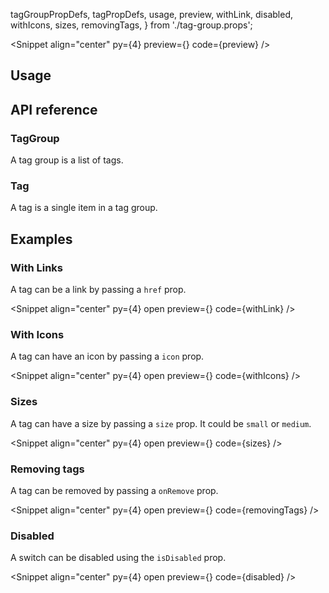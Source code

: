   tagGroupPropDefs,
  tagPropDefs,
  usage,
  preview,
  withLink,
  disabled,
  withIcons,
  sizes,
  removingTags,
} from './tag-group.props';

<PageTitle
  title="TagGroup"
  description="A tag group is a list of labels, categories, keywords, filters, or other items, that can be used to group and filter content."
/>

<Snippet
  align="center"
  py={4}
  preview={<TagGroupSnippet story="Default" />}
  code={preview}
/>

## Usage

<CodeBlock code={usage} />

## API reference

### TagGroup

A tag group is a list of tags.

<PropsTable data={tagGroupPropDefs} />

### Tag

A tag is a single item in a tag group.

<PropsTable data={tagPropDefs} />

## Examples

### With Links

A tag can be a link by passing a `href` prop.

<Snippet
  align="center"
  py={4}
  open
  preview={<TagGroupSnippet story="WithLink" />}
  code={withLink}
/>

### With Icons

A tag can have an icon by passing a `icon` prop.

<Snippet
  align="center"
  py={4}
  open
  preview={<TagGroupSnippet story="WithIcon" />}
  code={withIcons}
/>

### Sizes

A tag can have a size by passing a `size` prop. It could be `small` or `medium`.

<Snippet
  align="center"
  py={4}
  open
  preview={<TagGroupSnippet story="Sizes" />}
  code={sizes}
/>

### Removing tags

A tag can be removed by passing a `onRemove` prop.

<Snippet
  align="center"
  py={4}
  open
  preview={<TagGroupSnippet story="RemovingTags" />}
  code={removingTags}
/>

### Disabled

A switch can be disabled using the `isDisabled` prop.

<Snippet
  align="center"
  py={4}
  open
  preview={<TagGroupSnippet story="Disabled" />}
  code={disabled}
/>

<Theming component="Switch" />

<ChangelogComponent component="switch" />
